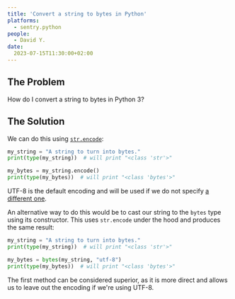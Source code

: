 ```yaml
---
title: 'Convert a string to bytes in Python'
platforms: 
  - sentry.python
people: 
  - David Y.
date: 
  2023-07-15T11:30:00+02:00
---
```


## The Problem

How do I convert a string to bytes in Python 3?

## The Solution

We can do this using [`str.encode`](https://docs.python.org/3/library/stdtypes.html#str.encode):

```python
my_string = "A string to turn into bytes."
print(type(my_string))  # will print "<class 'str'>"

my_bytes = my_string.encode()
print(type(my_bytes))  # will print "<class 'bytes'>"
```

UTF-8 is the default encoding and will be used if we do not specify [a different one](https://docs.python.org/3/library/codecs.html#standard-encodings).

An alternative way to do this would be to cast our string to the `bytes` type using its constructor. This uses `str.encode` under the hood and produces the same result:

```python
my_string = "A string to turn into bytes."
print(type(my_string))  # will print "<class 'str'>"

my_bytes = bytes(my_string, "utf-8")
print(type(my_bytes))  # will print "<class 'bytes'>"
```

The first method can be considered superior, as it is more direct and allows us to leave out the encoding if we're using UTF-8.
